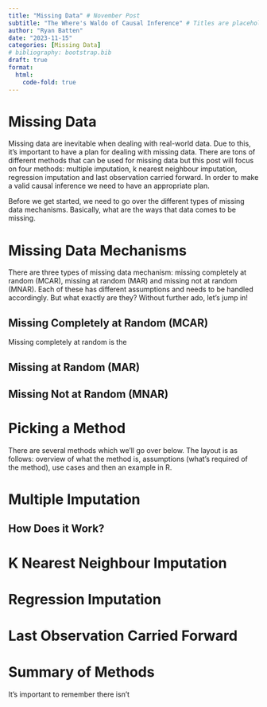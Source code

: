 ```yaml
---
title: "Missing Data" # November Post 
subtitle: "The Where's Waldo of Causal Inference" # Titles are placeholders
author: "Ryan Batten"
date: "2023-11-15"
categories: [Missing Data]
# bibliography: bootstrap.bib
draft: true
format: 
  html:
    code-fold: true
---
```


# Missing Data

Missing data are inevitable when dealing with real-world data. Due to this, it's important to have a plan for dealing with missing data. There are tons of different methods that can be used for missing data but this post will focus on four methods: multiple imputation, k nearest neighbour imputation, regression imputation and last observation carried forward. In order to make a valid causal inference we need to have an appropriate plan.

Before we get started, we need to go over the different types of missing data mechanisms. Basically, what are the ways that data comes to be missing.

# Missing Data Mechanisms

There are three types of missing data mechanism: missing completely at random (MCAR), missing at random (MAR) and missing not at random (MNAR). Each of these has different assumptions and needs to be handled accordingly. But what exactly are they? Without further ado, let's jump in!

## Missing Completely at Random (MCAR)

Missing completely at random is the

## Missing at Random (MAR)

## Missing Not at Random (MNAR)

# Picking a Method

There are several methods which we'll go over below. The layout is as follows: overview of what the method is, assumptions (what's required of the method), use cases and then an example in R.

# Multiple Imputation

## How Does it Work?

# K Nearest Neighbour Imputation

# Regression Imputation

# Last Observation Carried Forward

# Summary of Methods

It's important to remember there isn't
